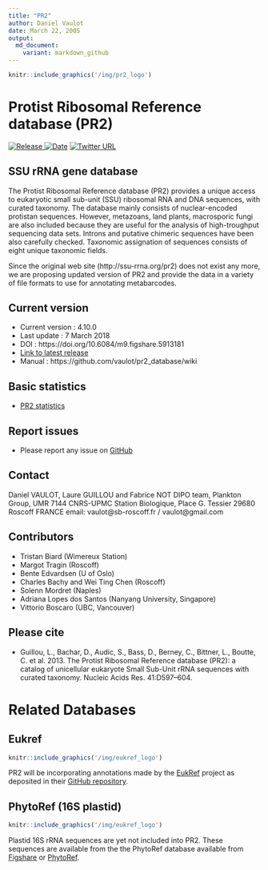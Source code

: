 ```yaml
---
title: "PR2"
author: Daniel Vaulot
date: March 22, 2005
output:
  md_document:
    variant: markdown_github
---
```


```r
knitr::include_graphics('/img/pr2_logo')
```

# Protist Ribosomal Reference database (PR2)

[![Release](https://img.shields.io/badge/release-4.10.0-blue.svg) ![Date](https://img.shields.io/badge/date-7%20March%202018-lightgrey.svg)](https://github.com/vaulot/pr2_database/releases)  [
![Twitter URL](https://img.shields.io/twitter/url/http/shields.io.svg?style=social)
](https://twitter.com/intent/tweet?text=PR2%20database&url=https://github.com/vaulot/pr2_database&hashtags=PR2database)

## SSU rRNA gene database

The Protist Ribosomal Reference database (PR2) provides a unique access to eukaryotic small sub-unit (SSU) ribosomal RNA and DNA sequences, with curated taxonomy. The database mainly consists of nuclear-encoded protistan sequences. However, metazoans, land plants, macrosporic fungi are also included because they are useful for the analysis of high-troughput sequencing data sets. Introns and putative chimeric sequences have been also carefully checked. Taxonomic assignation of sequences consists of eight unique taxonomic fields.

Since the original web site (http://ssu-rrna.org/pr2) does not exist any more, we are proposing updated version of PR2  and provide the data in a variety of file formats to use for annotating metabarcodes.


## Current version
* Current version : 4.10.0
* Last update : 7 March 2018
* DOI : https://doi.org/10.6084/m9.figshare.5913181
* [Link to latest release](https://github.com/vaulot/pr2_database/releases)
* Manual : https://github.com/vaulot/pr2_database/wiki

## Basic statistics
* [PR2 statistics](https://vaulot.github.io/pr2/PR2_analysis.html)

## Report issues
* Please report any issue on [GitHub](https://github.com/vaulot/pr2_database/issues)

## Contact
Daniel VAULOT, Laure GUILLOU and Fabrice NOT
DIPO team, Plankton Group, UMR 7144 CNRS-UPMC
Station Biologique,
Place G. Tessier
29680 Roscoff FRANCE
email: vaulot@sb-roscoff.fr / vaulot@gmail.com

## Contributors
- Tristan Biard (Wimereux Station)
- Margot Tragin (Roscoff)
- Bente Edvardsen (U of Oslo)
- Charles Bachy and Wei Ting Chen (Roscoff)
- Solenn Mordret (Naples)
- Adriana Lopes dos Santos (Nanyang University, Singapore)
- Vittorio Boscaro (UBC, Vancouver)

## Please cite
* Guillou, L., Bachar, D., Audic, S., Bass, D., Berney, C., Bittner, L., Boutte, C. et al. 2013. The Protist Ribosomal Reference database (PR2): a catalog of unicellular eukaryote Small Sub-Unit rRNA sequences with curated taxonomy. Nucleic Acids Res. 41:D597–604.

# Related Databases

## Eukref
```r
knitr::include_graphics('/img/eukref_logo')
```  
PR2 will be incorporating annotations made by the [EukRef](http://eukref.org/) project as deposited in their [GitHub repository](https://github.com/eukref/curation).

## PhytoRef (16S plastid)
```r
knitr::include_graphics('/img/eukref_logo')
``` 
Plastid 16S rRNA sequences are yet not included into PR2.  These sequences are available from the the PhytoRef database available from [Figshare](https://figshare.com/articles/PhytoREF_a_reference_database_of_the_plastidial_16S_rRNA) or [PhytoRef](http://phytoref.sb-roscoff.fr/).
